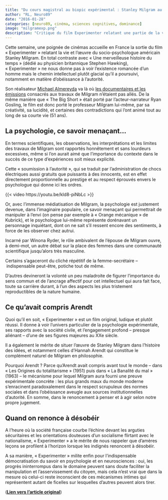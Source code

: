 ```yaml
---
title: "Du cours magistral au biopic expérimental : Stanley Milgram au cinéma"
author: "RL, Neuro89"
date: "2016-01-28"
categories: [neuro89, cinéma, sciences cognitives, dominance]
image: "milgramexp.png"
description: "Critique du film Experimenter relatant une partie de la vie de Stanley Milgram"
---
```


Cette semaine, une poignée de cinémas accueille en France la sortie du film « Experimenter » relatant la vie et l’œuvre du socio-psychologue américain Stanley Milgram. En total contraste avec « Une merveilleuse histoire du temps » (dédié au physicien britannique Stephen Hawking), « Experimenter » ne nous donne pas à voir l’existence romancée d’un homme mais le chemin intellectuel plutôt glacial qu’il a poursuivi, notamment en matière d’obéissance à l’autorité.

Son réalisateur [Michael Almereyda](http://www.premiere.fr/Cinema/News-Cinema/Michael-Almereyda-Experimenter-est-un-film-passionnel-sur-des-idees) va là où [les documentaires et les émissions](http://blog.mondediplo.net/2010-03-13-Le-Jeu-de-la-mort-ou-la-tele-en-zone-extreme) consacrés aux travaux de Milgram n’étaient pas allés. De la même manière que « The Big Short » était porté par l’acteur-narrateur Ryan Gosling, le film est donc porté le professeur Milgram lui-même, par sa créativité, sa lucidité, et certaines des contradictions qui l’ont animé tout au long de sa courte vie (51 ans).

## La psychologie, ce savoir menaçant...

En termes scientifiques, les observations, les interprétations et les limites des travaux de Milgram sont rapportés honnêtement et sans lourdeurs excessives, même si l’on aurait aimé que l’importance du contexte dans le succès de ce type d’expériences soit mieux explicité.

Cette « soumission à l’autorité », qui se traduit par l’administration de chocs électriques aussi gratuits que puissants à des innocents, est en effet directement proportionnelle au prestige et au respect éprouvés envers le psychologue qui donne ici les ordres.

{{< video https://youtu.be/kId8-piNbLc >}}

Or, avec l’immense médiatisation de Milgram, la psychologie est justement devenue, dans l’imaginaire populaire, ce savoir menaçant qui permettrait de manipuler à l’envi (on pense par exemple à « Orange mécanique » de Kubrick), et le psychologue lui-même représente dorénavant un personnage inquiétant, dont on ne sait s’il ressent encore des sentiments, à force de les observer chez autrui.

Incarné par Winona Ryder, le rôle ambivalent de l’épouse de Milgram ouvre, à demi-mot, un autre débat sur la place des femmes dans une communauté scientifique jusqu’alors très masculine.

Certains s’agaceront du cliché répétitif de la femme-secrétaire – indispensable peut-être, potiche tout de même.

D’autres devineront la volonté un peu maladroite de figurer l’importance du sens commun et de l’ancrage affectif pour cet intellectuel qui aura fait face, toute sa carrière durant, à l’un des aspects les plus tristement reproductibles de la nature humaine.

## Ce qu’avait compris Arendt

Quoi qu’il en soit, « Experimenter » est un film original, ludique et plutôt réussi. Il donne à voir l’univers particulier de la psychologie expérimentale, ses rapports avec la société civile, et l’engagement profond – presque aliénant – d’une de ses figures majeures au XXe siècle.

Il a également le mérite de situer l’œuvre de Stanley Milgram dans l’histoire des idées, et notamment celles d’Hannah Arendt qui constitue le complément naturel de Milgram en philosophie.

Pourquoi Arendt ? Parce qu’Arendt avait compris avant tout le monde – dans « Les Origines du totalitarisme » (1951) puis dans « La Banalité du mal » (1963) – le mécanisme pour lequel Milgram aura fourni une preuve expérimentale concrète : les plus grands maux du monde moderne s’enracinent paradoxalement dans le respect scrupuleux des normes sociales et dans l’obéissance aveugle aux sources institutionnelles d’autorité. En somme, dans le renoncement à penser et à agir selon notre propre jugement.

## Quand on renonce à désobéir

A l’heure où la société française courbe l’échine devant les arguties sécuritaires et les orientations douteuses d’un socialisme flirtant avec le nationalisme, « Experimenter » a le mérite de nous rappeler que d’amères leçons se profilent à l’horizon lorsque les indignés renoncent à désobéir.

A sa manière, « Experimenter » milite enfin pour l’indispensable démocratisation du savoir en psychologie et en neurosciences : oui, les progrès ininterrompus dans le domaine peuvent sans doute faciliter la manipulation et l’asservissement du citoyen, mais cela n’est vrai que dans la mesure où celui-ci reste inconscient de ces mécanismes intimes qui représentent autant de ficelles sur lesquelles d’autres peuvent alors tirer.

([**Lien vers l'article original**](https://www.nouvelobs.com/rue89/rue89-neuro89/20160128.RUE2236/du-cours-magistral-au-biopic-experimental-stanley-milgram-au-cinema.html))